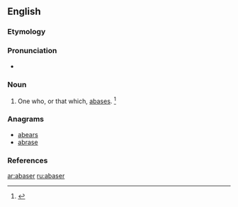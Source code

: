 ==English==

===Etymology===
{{suffix|abase|er}}

===Pronunciation===
* {{a|GenAm}} {{IPA|/əˈbeɪs.ɚ/}}

===Noun===
{{en-noun}}

# One who, or that which, [[abase]]s. {{defdate|Late 16<sup>th</sup> century.}}<ref>{{R:SOED5|page=2}}</ref>

===Anagrams===
* [[abears#English|abears]]
* [[abrase#English|abrase]]

===References===
<references/>

[[ar:abaser]]
[[ru:abaser]]